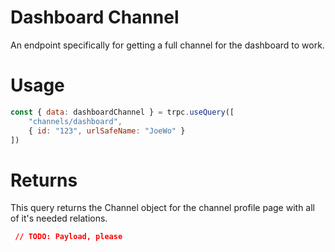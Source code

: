 # Dashboard Channel

An endpoint specifically for getting a full channel for the dashboard to work.

# Usage

```js
const { data: dashboardChannel } = trpc.useQuery([
	"channels/dashboard",
	{ id: "123", urlSafeName: "JoeWo" }
])
```

# Returns

This query returns the Channel object for the channel profile page with all of it's needed relations.

```json
 // TODO: Payload, please
```
